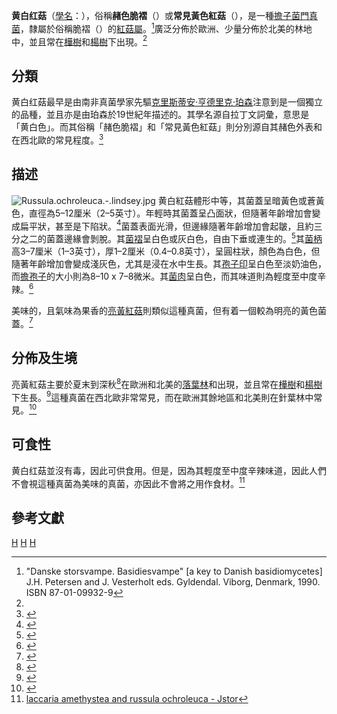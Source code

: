 {{Speciesbox 
| taxon = Russula ochroleuca
| image = Russula ochroleuca châtaigne.JPG | Russule ocre et blanche.jpg
| authority =  [[克里斯蒂安·亨德里克·珀森|Pers.]]
}}
{{mycomorphbox 
| name = 黄白红菇
| whichGills =  free
| whichGills2 = adnexed
| capShape = convex
| hymeniumType=gills
| stipeCharacter= bare
| ecologicalType=mycorrhizal
| sporePrintColor=white
| howEdible=edible
}}

'''黄白红菇'''（[[學名|學名]]：{{lang|en|'''Russula ochroleuca'''}}），俗稱'''赭色脆褶'''（{{lang|en|Ochre Brittlegill}}）或'''常見黃色紅菇'''（{{lang|en|Common Yellow Russula}}），是一種[[擔子菌門|擔子菌門]][[真菌|真菌]]，隸屬於俗稱脆褶（{{lang|en|Brittlegill}}）的[[紅菇屬|紅菇屬]]。<ref>"Danske storsvampe.  Basidiesvampe" [a key to Danish basidiomycetes] J.H. Petersen and J. Vesterholt eds. Gyldendal. Viborg, Denmark, 1990.  ISBN 87-01-09932-9</ref>廣泛分佈於歐洲、少量分佈於北美的林地中，並且常在[[桦木属|樺樹]]和[[杨属|楊樹]]下出現。<ref name=Arora2nd/>

==分類==
黄白红菇最早是由南非真菌學家先驅[[克里斯蒂安·亨德里克·珀森|克里斯蒂安·亨德里克·珀森]]注意到是一個獨立的品種，並且亦是由珀森於19世紀年描述的。其學名源自拉丁文詞彙，意思是「黄白色」。而其俗稱「赭色脆褶」和「常見黃色紅菇」則分別源自其赭色外表和在西北歐的常見程度。<ref>{{Cite web |url=http://www.first-nature.com/fungi/russula-ochroleuca.php |title=Russula ochroleuca, Ochre Brittlegill mushroom - First Nature |accessdate=2013-11-11 |archive-date=2020-11-01 |archive-url=https://web.archive.org/web/20201101145337/https://www.first-nature.com/fungi/russula-ochroleuca.php |dead-url=no }}</ref>

== 描述==
[[File:Russula.ochroleuca.-.lindsey.jpg|thumb]]
黄白紅菇體形中等，其菌蓋呈暗黃色或蒼黃色，直徑為5–12厘米（2–5英寸）。年輕時其菌蓋呈凸面狀，但隨著年齡增加會變成扁平狀，甚至是下陷狀。<ref>{{Cite web |url=http://www.foragingguide.com/mushrooms/sp/ochre_brittlegill |title=Ochre Brittlegill - Russula ochroleuca - logo |accessdate=2013-11-11 |archive-date=2020-02-15 |archive-url=https://web.archive.org/web/20200215223223/http://www.foragingguide.com/mushrooms/sp/ochre_brittlegill |dead-url=no }}</ref>菌蓋表面光滑，但邊緣隨著年齡增加會起皺，且約三分之二的菌蓋邊緣會剝脫。其[[菌褶|菌褶]]呈白色或灰白色，自由下垂或連生的。<ref name=Phillips06>{{cite book | author = Roger Phillips | year = 2006  | title = Mushrooms | publisher = Pan MacMillan | isbn = 0-330-44237-6}}</ref>其[[菌柄|菌柄]] 高3–7厘米（1–3英寸），厚1–2厘米（0.4–0.8英寸），呈圓柱狀，顏色為白色，但隨著年齡增加會變成淺灰色，尤其是浸在水中生長。其[[孢子印|孢子印]]呈白色至淡奶油色，而[[擔孢子|擔孢子]]的大小則為8–10 x 7–8微米。其[[菌肉|菌肉]]呈白色，而其味道則為輕度至中度辛辣。<ref>{{Cite web |url=http://www.rogersmushrooms.com/gallery/DisplayBlock~bid~6042~gid~~source~gallerydefault.asp |title=Rogers Mushrooms - Russula ochroleuca Mushroom |accessdate=2013-11-11 |archive-date=2016-03-04 |archive-url=https://web.archive.org/web/20160304111914/http://www.rogersmushrooms.com/gallery/DisplayBlock~bid~6042~gid~~source~gallerydefault.asp |dead-url=yes }}</ref>

美味的，且氣味為果香的[[亮黃紅菇|亮黃紅菇]]則類似這種真菌，但有着一個較為明亮的黃色菌蓋。<ref>{{Cite web |url=http://www.rogersmushrooms.com/gallery/DisplayBlock~bid~5770.asp |title=Rogers Mushrooms - Russula claroflava Mushroom |accessdate=2013-11-11 |archive-date=2013-11-10 |archive-url=https://web.archive.org/web/20131110155000/http://www.rogersmushrooms.com/gallery/DisplayBlock~bid~5770.asp |dead-url=no }}</ref>

==分佈及生境==
亮黃紅菇主要於夏末到深秋<ref>{{Cite web |url=http://www.naturespot.org.uk/species/ochre-brittlegill |title=Ochre Brittlegill - Russula ochroleuca - NatureSpot |accessdate=2013-11-11 |archive-date=2017-07-01 |archive-url=https://web.archive.org/web/20170701020943/http://www.naturespot.org.uk/species/ochre-brittlegill |dead-url=no }}</ref>在歐洲和北美的[[落葉植物|落葉林]]和{{link-en|溫帶針葉林|Temperate coniferous forest}}出現，並且常在[[桦木属|樺樹]]和[[杨属|楊樹]]下生長。<ref name=Arora2nd>{{cite book |author=David Arora |year=1986 |title=Mushrooms Demystified |url=https://archive.org/details/mushroomsdemysti00aror_0 |publisher=Ten Speed Press |isbn=0-89815-169-4}}</ref>這種真菌在西北歐非常常見，而在歐洲其餘地區和北美則在針葉林中常見。<ref>{{Cite web |url=http://www.wildfooduk.com/mushroom-guides/common-yellow-russula-mushroom/ |title=Common Yellow Russula, Russula ochroleuca. - Wild Food UK |access-date=2013-11-11 |archive-url=https://web.archive.org/web/20131111130159/http://www.wildfooduk.com/mushroom-guides/common-yellow-russula-mushroom/ |archive-date=2013-11-11 |dead-url=yes }}</ref>

==可食性==
黄白红菇並沒有毒，因此可供食用。但是，因為其輕度至中度辛辣味道，因此人們不會視這種真菌為美味的真菌，亦因此不會將之用作食材。<ref>[http://www.jstor.org/discover/10.2307/20794233?uid=3738176&uid=2&uid=4&sid=21102900402237 laccaria amethystea and russula ochroleuca - Jstor]</ref>

== 參考文獻 ==
{{reflist|2}}

{{Commons|Russula ochroleuca}}
{{Taxonbar|from=Q206438}}

[[Category:紅菇屬|H]]
[[Category:欧洲真菌|H]]
[[Category:北美洲真菌|H]]